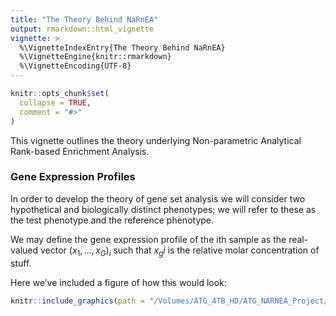 ```yaml
---
title: "The Theory Behind NaRnEA"
output: rmarkdown::html_vignette
vignette: >
  %\VignetteIndexEntry{The Theory Behind NaRnEA}
  %\VignetteEngine{knitr::rmarkdown}
  %\VignetteEncoding{UTF-8}
---
```


```r
knitr::opts_chunk$set(
  collapse = TRUE,
  comment = "#>"
)
```

This vignette outlines the theory underlying Non-parametric Analytical Rank-based Enrichment Analysis.

### Gene Expression Profiles

In order to develop the theory of gene set analysis we will consider two hypothetical and biologically distinct phenotypes; we will refer to these as the test phenotype and the reference phenotype.

We may define the gene expression profile of the ith sample as the real-valued vector $(x_1,...,x_G)_i$ such that $x_gi$ is the relative molar concentration of stuff.

Here we've included a figure of how this would look:

```r
knitr::include_graphics(path = "/Volumes/ATG_4TB_HD/ATG_NARNEA_Project/NaRnEA_Github_Package/NaRnEA/man/figures/Fig_1_2.png", dpi = 1000)
```
